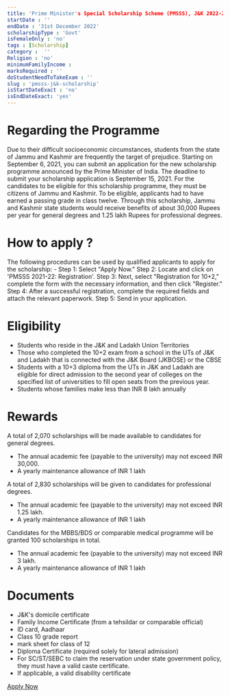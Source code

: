 ```yaml
---
title: 'Prime Minister's Special Scholarship Scheme (PMSSS), J&K 2022-23'
startDate : ''
endDate : '31st December 2022'
scholarshipType : 'Govt'
isFemaleOnly : 'no'
tags : [Scholarship]
category :  ''
Religion : 'no'
minimumFamilyIncome :
marksRequired : ''
doStudentNeedToTakeExam : ''
slug : 'pmsss-j&k-scholarship'
isStartDateExact : 'no'
isEndDateExact: 'yes'
---
```



# Regarding the Programme
Due to their difficult socioeconomic circumstances, students from the state of Jammu and Kashmir are frequently the target of prejudice.
Starting on September 6, 2021, you can submit an application for the new scholarship programme announced by the Prime Minister of India.
The deadline to submit your scholarship application is September 15, 2021. For the candidates to be eligible for this scholarship programme, 
they must be citizens of Jammu and Kashmir. To be eligible, applicants had to have earned a passing grade in class twelve. Through this scholarship,
Jammu and Kashmir state students would receive benefits of about 30,000 Rupees per year for general degrees and 1.25 lakh Rupees for professional degrees.



# How to apply ?

The following procedures can be used by qualified applicants to apply for the scholarship: -
Step 1: Select "Apply Now." 
Step 2: Locate and click on 'PMSSS 2021-22: Registration'.
Step 3: Next, select "Registration for 10+2," complete the form with the necessary information, and then click "Register."
Step 4: After a successful registration, complete the required fields and attach the relevant paperwork.
Step 5: Send in your application.




# Eligibility
 - Students who reside in the J&K and Ladakh Union Territories
 - Those who completed the 10+2 exam from a school in the UTs of J&K and Ladakh that is connected with the J&K Board (JKBOSE) or the CBSE
 - Students with a 10+3 diploma from the UTs in J&K and Ladakh are eligible for direct admission to the second year of colleges on the specified list of universities to fill open seats from the previous year.
 - Students whose families make less than INR 8 lakh annually

# Rewards
A total of 2,070 scholarships will be made available to candidates for general degrees. 

 - The annual academic fee (payable to the university) may not exceed INR 30,000.
 - A yearly maintenance allowance of INR 1 lakh 

A total of 2,830 scholarships will be given to candidates for professional degrees. 
 - The annual academic fee (payable to the university) may not exceed INR 1.25 lakh.
 - A yearly maintenance allowance of INR 1 lakh 

Candidates for the MBBS/BDS or comparable medical programme will be granted 100 scholarships in total. 
 - The annual academic fee (payable to the university) may not exceed INR 3 lakh.
 - A yearly maintenance allowance of INR 1 lakh

# Documents
 - J&K's domicile certificate
 - Family Income Certificate (from a tehsildar or comparable official)
 - ID card, Aadhaar
 - Class 10 grade report
 - mark sheet for class of 12
 - Diploma Certificate (required solely for lateral admission)
 - For SC/ST/SEBC to claim the reservation under state government policy, they must have a valid caste certificate.
 - If applicable, a valid disability certificate

[Apply Now](https://www.aicte-india.org/bureaus/jk)